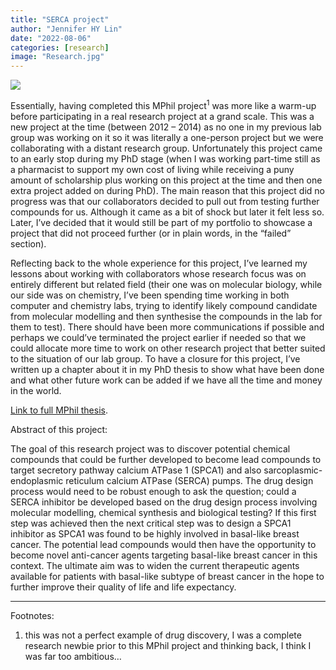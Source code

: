 ```yaml
---
title: "SERCA project"
author: "Jennifer HY Lin"
date: "2022-08-06"
categories: [research]
image: "Research.jpg"
---
```


![](Research.jpg)

Essentially, having completed this MPhil project^1^ was more like a warm-up before participating in a real research project at a grand scale. This was a new project at the time (between 2012 -- 2014) as no one in my previous lab group was working on it so it was literally a one-person project but we were collaborating with a distant research group. Unfortunately this project came to an early stop during my PhD stage (when I was working part-time still as a pharmacist to support my own cost of living while receiving a puny amount of scholarship plus working on this project at the time and then one extra project added on during PhD). The main reason that this project did no progress was that our collaborators decided to pull out from testing further compounds for us. Although it came as a bit of shock but later it felt less so. Later, I've decided that it would still be part of my portfolio to showcase a project that did not proceed further (or in plain words, in the "failed" section).

Reflecting back to the whole experience for this project, I've learned my lessons about working with collaborators whose research focus was on entirely different but related field (their one was on molecular biology, while our side was on chemistry, I've been spending time working in both computer and chemistry labs, trying to identify likely compound candidate from molecular modelling and then synthesise the compounds in the lab for them to test). There should have been more communications if possible and perhaps we could've terminated the project earlier if needed so that we could allocate more time to work on other research project that better suited to the situation of our lab group. To have a closure for this project, I've written up a chapter about it in my PhD thesis to show what have been done and what other future work can be added if we have all the time and money in the world.

[Link to full MPhil thesis](http://hdl.handle.net/2123/12267).

Abstract of this project:

The goal of this research project was to discover potential chemical compounds that could be further developed to become lead compounds to target secretory pathway calcium ATPase 1 (SPCA1) and also sarcoplasmic-endoplasmic reticulum calcium ATPase (SERCA) pumps. The drug design process would need to be robust enough to ask the question; could a SERCA inhibitor be developed based on the drug design process involving molecular modelling, chemical synthesis and biological testing? If this first step was achieved then the next critical step was to design a SPCA1 inhibitor as SPCA1 was found to be highly involved in basal-like breast cancer. The potential lead compounds would then have the opportunity to become novel anti-cancer agents targeting basal-like breast cancer in this context. The ultimate aim was to widen the current therapeutic agents available for patients with basal-like subtype of breast cancer in the hope to further improve their quality of life and life expectancy.

------------------------------------------------------------------------

Footnotes:

1.  this was not a perfect example of drug discovery, I was a complete research newbie prior to this MPhil project and thinking back, I think I was far too ambitious...
